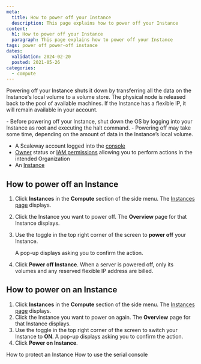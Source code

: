 ```yaml
---
meta:
  title: How to power off your Instance
  description: This page explains how to power off your Instance
content:
  h1: How to power off your Instance
  paragraph: This page explains how to power off your Instance
tags: power off power-off instance
dates:
  validation: 2024-02-20
  posted: 2021-05-26
categories:
  - compute
---
```


Powering off your Instance shuts it down by transferring all the data on the Instance's local volume to a volume store. The physical node is released back to the pool of available machines. If the Instance has a flexible IP, it will remain available in your account.

<Message type="note">
  - Before powering off your Instance, shut down the OS by logging into your Instance as root and executing the halt command.
  - Powering off may take some time, depending on the amount of data in the Instance’s local volume.
</Message>

<Macro id="requirements" />

- A Scaleway account logged into the [console](https://console.scaleway.com)
- [Owner](/identity-and-access-management/iam/concepts/#owner) status or [IAM permissions](/identity-and-access-management/iam/concepts/#permission) allowing you to perform actions in the intended Organization
- An [Instance](/compute/instances/how-to/create-an-instance)

## How to power off an Instance

1. Click **Instances** in the **Compute** section of the side menu. The [Instances page](https://console.scaleway.com/instance/servers) displays.
2. Click the Instance you want to power off. The **Overview** page for that Instance displays.
3. Use the toggle <Icon name="toggle" /> in the top right corner of the screen to **power off** your Instance.

   A pop-up displays asking you to confirm the action.

4. Click **Power off Instance**.
    <Message type="important">
      When a server is powered off, only its volumes and any reserved flexible IP address are billed.
    </Message>

## How to power on an Instance

1. Click **Instances** in the **Compute** section of the side menu. The [Instances page](https://console.scaleway.com/instance/servers) displays.
2. Click the Instance you want to power on again. The **Overview** page for that Instance displays.
3. Use the toggle <Icon name="toggle" /> in the top right corner of the screen to switch your Instance to **ON**.
   A pop-up displays asking you to confirm the action.
4. Click **Power on Instance**.


<Navigation title="See also">
  <PreviousButton to="/compute/instances/how-to/use-protected-instance/">How to protect an Instance</PreviousButton>
  <NextButton to="/compute/instances/how-to/use-serial-console/">How to use the serial console</NextButton>
</Navigation>